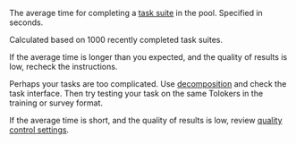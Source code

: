 The average time for completing a [task suite](/docs/glossary#task-suite) in the pool. Specified in seconds.

Calculated based on 1000 recently completed task suites.

<Cut title="Recommendations">

If the average time is longer than you expected, and the quality of results is low, recheck the instructions.

Perhaps your tasks are too complicated. Use [decomposition](/docs/guide/solution-architecture) and check the task interface. Then try testing your task on the same Tolokers in the training or survey format.

If the average time is short, and the quality of results is low, review [quality control settings](/docs/guide/control).

</Cut>
